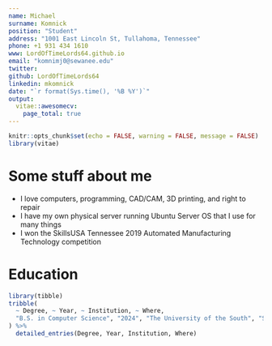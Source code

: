```yaml
---
name: Michael
surname: Komnick
position: "Student"
address: "1001 East Lincoln St, Tullahoma, Tennessee"
phone: +1 931 434 1610
www: LordOfTimeLords64.github.io
email: "komnimj0@sewanee.edu"
twitter: 
github: LordOfTimeLords64
linkedin: mkomnick
date: "`r format(Sys.time(), '%B %Y')`"
output: 
  vitae::awesomecv:
    page_total: true
---
```


```r
knitr::opts_chunk$set(echo = FALSE, warning = FALSE, message = FALSE)
library(vitae)
```

# Some stuff about me

 * I love computers, programming, CAD/CAM, 3D printing, and right to repair
 * I have my own physical server running Ubuntu Server OS that I use for many things
 * I won the SkillsUSA Tennessee 2019 Automated Manufacturing Technology competition

# Education

```r
library(tibble)
tribble(
  ~ Degree, ~ Year, ~ Institution, ~ Where,
  "B.S. in Computer Science", "2024", "The University of the South", "Sewanee, Tennessee"
) %>% 
  detailed_entries(Degree, Year, Institution, Where)
```